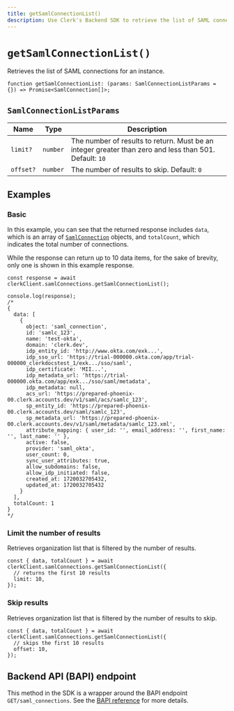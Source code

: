 ```yaml
---
title: getSamlConnectionList()
description: Use Clerk's Backend SDK to retrieve the list of SAML connections for an instance.
---
```


# `getSamlConnectionList()`

Retrieves the list of SAML connections for an instance.

```tsx
function getSamlConnectionList: (params: SamlConnectionListParams = {}) => Promise<SamlConnection[]>;
```

## `SamlConnectionListParams`

| Name | Type | Description |
| - | - | - |
| `limit?` | `number` | The number of results to return. Must be an integer greater than zero and less than 501. Default: `10` |
| `offset?` | `number` | The number of results to skip. Default: `0` |

## Examples

### Basic

In this example, you can see that the returned response includes `data`, which is an array of [`SamlConnection`](/docs/references/backend/types/saml-connection) objects, and `totalCount`, which indicates the total number of connections.

While the response can return up to 10 data items, for the sake of brevity, only one is shown in this example response.

```tsx
const response = await clerkClient.samlConnections.getSamlConnectionList();

console.log(response);
/*
{
  data: [
    {
      object: 'saml_connection',
      id: 'samlc_123',
      name: 'test-okta',
      domain: 'clerk.dev',
      idp_entity_id: 'http://www.okta.com/exk...',
      idp_sso_url: 'https://trial-000000.okta.com/app/trial-000000_clerkdocstest_1/exk.../sso/saml',
      idp_certificate: 'MII...',
      idp_metadata_url: 'https://trial-000000.okta.com/app/exk.../sso/saml/metadata',
      idp_metadata: null,
      acs_url: 'https://prepared-phoenix-00.clerk.accounts.dev/v1/saml/acs/samlc_123',
      sp_entity_id: 'https://prepared-phoenix-00.clerk.accounts.dev/saml/samlc_123',
      sp_metadata_url: 'https://prepared-phoenix-00.clerk.accounts.dev/v1/saml/metadata/samlc_123.xml',
      attribute_mapping: { user_id: '', email_address: '', first_name: '', last_name: '' },
      active: false,
      provider: 'saml_okta',
      user_count: 0,
      sync_user_attributes: true,
      allow_subdomains: false,
      allow_idp_initiated: false,
      created_at: 1720032705432,
      updated_at: 1720032705432
    }
  ],
  totalCount: 1
}
*/
```

### Limit the number of results

Retrieves organization list that is filtered by the number of results.

```tsx
const { data, totalCount } = await clerkClient.samlConnections.getSamlConnectionList({
  // returns the first 10 results
  limit: 10,
});
```

### Skip results

Retrieves organization list that is filtered by the number of results to skip.

```tsx
const { data, totalCount } = await clerkClient.samlConnections.getSamlConnectionList({
  // skips the first 10 results
  offset: 10,
});
```

## Backend API (BAPI) endpoint

This method in the SDK is a wrapper around the BAPI endpoint `GET/saml_connections`. See the [BAPI reference](https://clerk.com/docs/reference/backend-api/tag/SAML-Connections#operation/ListSAMLConnections) for more details.
